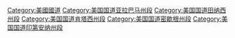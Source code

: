 [[Category:美國國道|Category:美國國道]]
[[Category:美国国道亚拉巴马州段|Category:美国国道亚拉巴马州段]]
[[Category:美国国道田纳西州段|Category:美国国道田纳西州段]]
[[Category:美国国道肯塔西州段|Category:美国国道肯塔西州段]]
[[Category:美国国道密歇根州段|Category:美国国道密歇根州段]]
[[Category:美国国道印第安纳州段|Category:美国国道印第安纳州段]]